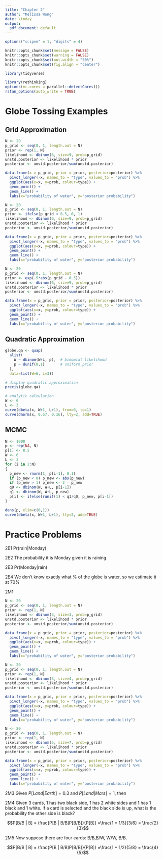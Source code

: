 ```yaml
---
title: "Chapter 2"
author: "Melissa Wong"
date: \today
output:
  pdf_document: default
---
```


```r
options("scipen" = 1, "digits" = 4)

knitr::opts_chunk$set(message = FALSE)
knitr::opts_chunk$set(warning = FALSE)
knitr::opts_chunk$set(out.width = "50%")
knitr::opts_chunk$set(fig.align = "center")

library(tidyverse)

library(rethinking)
options(mc.cores = parallel::detectCores())
rstan_options(auto_write = TRUE)
```


# Globe Tossing Examples

## Grid Approximation
```r
N <- 20
p_grid <- seq(0, 1, length.out = N)
prior <- rep(1, N)
likelihood <- dbinom(6, size=9, prob=p_grid)
unstd.posterior <- likelihood * prior
posterior <- unstd.posterior/sum(unstd.posterior)

data.frame(x = p_grid, prior = prior, posterior=posterior) %>%
  pivot_longer(-x, names_to = "type", values_to = "prob") %>%
  ggplot(aes(x=x, y=prob, colour=type)) +
  geom_point() +
  geom_line() +
  labs(x="probability of water", y="posterior probability")

```

```r
N <- 20
p_grid <- seq(0, 1, length.out = N)
prior <- ifelse(p_grid < 0.5, 0, 1)
likelihood <- dbinom(6, size=9, prob=p_grid)
unstd.posterior <- likelihood * prior
posterior <- unstd.posterior/sum(unstd.posterior)

data.frame(x = p_grid, prior = prior, posterior=posterior) %>%
  pivot_longer(-x, names_to = "type", values_to = "prob") %>%
  ggplot(aes(x=x, y=prob, colour=type)) +
  geom_point() +
  geom_line() +
  labs(x="probability of water", y="posterior probability")
```
```r
N <- 20
p_grid <- seq(0, 1, length.out = N)
prior <- exp(-5*abs(p_grid - 0.5))
likelihood <- dbinom(6, size=9, prob=p_grid)
unstd.posterior <- likelihood * prior
posterior <- unstd.posterior/sum(unstd.posterior)

data.frame(x = p_grid, prior = prior, posterior=posterior) %>%
  pivot_longer(-x, names_to = "type", values_to = "prob") %>%
  ggplot(aes(x=x, y=prob, colour=type)) +
  geom_point() +
  geom_line() +
  labs(x="probability of water", y="posterior probability")
```

## Quadratic Approximation

```r
globe.qa <- quap(
  alist(
    W ~ dbinom(W+L, p),  # binomial likelihood
    p ~ dunif(0,1)       # uniform prior
  ),
  data=list(W=6, L=3))

# display quadratic approximation
precis(globe.qa)

```

```r
# analytic calculation
W <- 6
L <- 3
curve(dbeta(x, W+1, L+1), from=0, to=1)
curve(dnorm(x, 0.67, 0.16), lty=2, add=TRUE)
```

## MCMC

```r
N <- 1000
p <- rep(NA, N)
p[1] <- 0.5
W <- 6
L <- 3
for (i in 2:N)
{
  p_new <- rnorm(1, p[i-1], 0.1)
  if (p_new < 0) p_new <- abs(p_new)
  if (p_new > 1) p_new <- 2 - p_new
  q0 <- dbinom(W, W+L, p[i-1])
  q1 <- dbinom(W, W+L, p_new)
  p[i] <- ifelse(runif(1) < q1/q0, p_new, p[i-1])
}

dens(p, xlim=c(0,1))
curve(dbeta(x, W+1, L+1), lty=2, add=TRUE)
```

# Practice Problems

2E1 Pr(rain|Monday)

2E2 The probability it is Monday given it is raining

2E3 Pr(Monday|rain)

2E4 We don't know exactly what % of the globe is water, so we estimate it at 70%

2M1

```r
N <- 20
p_grid <- seq(0, 1, length.out = N)
prior <- rep(1, N)
likelihood <- dbinom(3, size=3, prob=p_grid)
unstd.posterior <- likelihood * prior
posterior <- unstd.posterior/sum(unstd.posterior)

data.frame(x = p_grid, prior = prior, posterior=posterior) %>%
  pivot_longer(-x, names_to = "type", values_to = "prob") %>%
  ggplot(aes(x=x, y=prob, colour=type)) +
  geom_point() +
  geom_line() +
  labs(x="probability of water", y="posterior probability")

```

```r
N <- 20
p_grid <- seq(0, 1, length.out = N)
prior <- rep(1, N)
likelihood <- dbinom(3, size=4, prob=p_grid)
unstd.posterior <- likelihood * prior
posterior <- unstd.posterior/sum(unstd.posterior)

data.frame(x = p_grid, prior = prior, posterior=posterior) %>%
  pivot_longer(-x, names_to = "type", values_to = "prob") %>%
  ggplot(aes(x=x, y=prob, colour=type)) +
  geom_point() +
  geom_line() +
  labs(x="probability of water", y="posterior probability")

```

```r
N <- 20
p_grid <- seq(0, 1, length.out = N)
prior <- rep(1, N)
likelihood <- dbinom(5, size=7, prob=p_grid)
unstd.posterior <- likelihood * prior
posterior <- unstd.posterior/sum(unstd.posterior)

data.frame(x = p_grid, prior = prior, posterior=posterior) %>%
  pivot_longer(-x, names_to = "type", values_to = "prob") %>%
  ggplot(aes(x=x, y=prob, colour=type)) +
  geom_point() +
  geom_line() +
  labs(x="probability of water", y="posterior probability")

```

2M3 Given $P[Land|Earth] = 0.3$ and $P[Land|Mars] = 1$, then 

\begin{align*}
  P[Earth|land] &= \frac{P[Earth, land]}{P[land]} \\
                &= \frac{0.3 * 0.5}{0.3*0.5 + 1*0.5} \\
                &= 0.2308
\end{align*}

2M4 Given 3 cards, 1 has two black side, 1 has 2 white sides and 1 has 1 black and 1 white.  If a card is selected and the black side is up, what is the probability the other side is black?

$$P[B/B | B] = \frac{P[B | B/B]P[B/B]}{P[B]} =\frac{1 * 1/3}{3/6} = \frac{2}{3}$$

2M5 Now suppose there are four cards: B/B,B/W, W/W, B/B.

$$P[B/B | B] = \frac{P[B | B/B]P[B/B]}{P[B]} =\frac{1 * 1/2}{5/8} = \frac{4}{5}$$